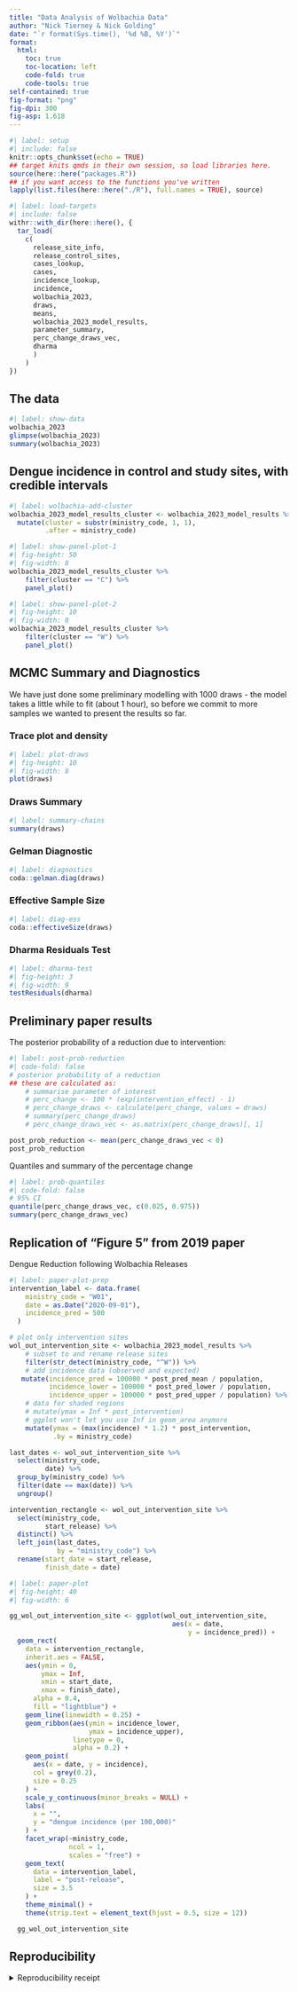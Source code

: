 ```yaml
---
title: "Data Analysis of Wolbachia Data"
author: "Nick Tierney & Nick Golding"
date: "`r format(Sys.time(), '%d %B, %Y')`"
format: 
  html:
    toc: true
    toc-location: left
    code-fold: true
    code-tools: true
self-contained: true
fig-format: "png"
fig-dpi: 300
fig-asp: 1.618
---
```


```r
#| label: setup
#| include: false
knitr::opts_chunk$set(echo = TRUE)
## target knits qmds in their own session, so load libraries here.
source(here::here("packages.R"))
## if you want access to the functions you've written
lapply(list.files(here::here("./R"), full.names = TRUE), source)
```

```r
#| label: load-targets
#| include: false
withr::with_dir(here::here(), {
  tar_load(
    c(
      release_site_info,
      release_control_sites,
      cases_lookup,
      cases,
      incidence_lookup,
      incidence,
      wolbachia_2023,
      draws,
      means,
      wolbachia_2023_model_results,
      parameter_summary,
      perc_change_draws_vec,
      dharma
      )
    )
})
```

## The data

```r
#| label: show-data
wolbachia_2023
glimpse(wolbachia_2023)
summary(wolbachia_2023)
```

## Dengue incidence in control and study sites, with credible intervals

```r
#| label: wolbachia-add-cluster
wolbachia_2023_model_results_cluster <- wolbachia_2023_model_results %>% 
  mutate(cluster = substr(ministry_code, 1, 1),
         .after = ministry_code)
```

```r
#| label: show-panel-plot-1
#| fig-height: 50
#| fig-width: 8
wolbachia_2023_model_results_cluster %>%
    filter(cluster == "C") %>%
    panel_plot()
```

```r
#| label: show-panel-plot-2
#| fig-height: 10
#| fig-width: 8
wolbachia_2023_model_results_cluster %>%
    filter(cluster == "W") %>%
    panel_plot()
```

## MCMC Summary and Diagnostics

We have just done some preliminary modelling with 1000 draws - the model takes a little while to fit (about 1 hour), so before we commit to more samples we wanted to present the results so far.

### Trace plot and density

```r
#| label: plot-draws
#| fig-height: 10
#| fig-width: 8
plot(draws)
```

::: {.panel-tabset}

### Draws Summary

```r
#| label: summary-chains
summary(draws)
```

### Gelman Diagnostic

```r
#| label: diagnostics
coda::gelman.diag(draws)
```

### Effective Sample Size

```r
#| label: diag-ess
coda::effectiveSize(draws)
```

### Dharma Residuals Test

```r
#| label: dharma-test
#| fig-height: 3
#| fig-width: 9
testResiduals(dharma)
```

:::

## Preliminary paper results

The posterior probability of a reduction due to intervention:

```r
#| label: post-prob-reduction
#| code-fold: false
# posterior probability of a reduction
## these are calculated as:
    # summarise parameter of interest
    # perc_change <- 100 * (exp(intervention_effect) - 1)
    # perc_change_draws <- calculate(perc_change, values = draws)
    # summary(perc_change_draws)
    # perc_change_draws_vec <- as.matrix(perc_change_draws)[, 1]

post_prob_reduction <- mean(perc_change_draws_vec < 0)
post_prob_reduction
```

Quantiles and summary of the percentage change

```r
#| label: prob-quantiles
#| code-fold: false
# 95% CI
quantile(perc_change_draws_vec, c(0.025, 0.975))
summary(perc_change_draws_vec)
```

## Replication of "Figure 5" from 2019 paper

Dengue Reduction following Wolbachia Releases

```r
#| label: paper-plot-prep
intervention_label <- data.frame(
    ministry_code = "W01",
    date = as.Date("2020-09-01"),
    incidence_pred = 500
  )

# plot only intervention sites
wol_out_intervention_site <- wolbachia_2023_model_results %>%
    # subset to and rename release sites
    filter(str_detect(ministry_code, "^W")) %>%
    # add incidence data (observed and expected)
   mutate(incidence_pred = 100000 * post_pred_mean / population,
          incidence_lower = 100000 * post_pred_lower / population,
          incidence_upper = 100000 * post_pred_upper / population) %>%
    # data for shaded regions
    # mutate(ymax = Inf * post_intervention)
    # ggplot won't let you use Inf in geom_area anymore
    mutate(ymax = (max(incidence) * 1.2) * post_intervention,
           .by = ministry_code)
```


```r
last_dates <- wol_out_intervention_site %>% 
  select(ministry_code,
         date) %>% 
  group_by(ministry_code) %>% 
  filter(date == max(date)) %>% 
  ungroup()

intervention_rectangle <- wol_out_intervention_site %>% 
  select(ministry_code,
         start_release) %>% 
  distinct() %>% 
  left_join(last_dates,
            by = "ministry_code") %>% 
  rename(start_date = start_release,
         finish_date = date)

```


```r
#| label: paper-plot
#| fig-height: 40
#| fig-width: 6

gg_wol_out_intervention_site <- ggplot(wol_out_intervention_site,
                                         aes(x = date, 
                                             y = incidence_pred)) +
  geom_rect(
    data = intervention_rectangle,
    inherit.aes = FALSE,
    aes(ymin = 0,
        ymax = Inf,
        xmin = start_date,
        xmax = finish_date),
      alpha = 0.4,
      fill = "lightblue") +
    geom_line(linewidth = 0.25) +
    geom_ribbon(aes(ymin = incidence_lower,
                    ymax = incidence_upper),
                linetype = 0,
                alpha = 0.2) +
    geom_point(
      aes(x = date, y = incidence),
      col = grey(0.2),
      size = 0.25
    ) +
    scale_y_continuous(minor_breaks = NULL) +
    labs(
      x = "",
      y = "dengue incidence (per 100,000)"
    ) +
    facet_wrap(~ministry_code, 
               ncol = 1,
               scales = "free") +
    geom_text(
      data = intervention_label,
      label = "post-release",
      size = 3.5
    ) +
    theme_minimal() +
    theme(strip.text = element_text(hjust = 0.5, size = 12))

  gg_wol_out_intervention_site

```


## Reproducibility

<details><summary>Reproducibility receipt</summary>

```r
## datetime
Sys.time()

## repository
if(requireNamespace('git2r', quietly = TRUE)) {
  git2r::repository()
} else {
  c(
    system2("git", args = c("log", "--name-status", "-1"), stdout = TRUE),
    system2("git", args = c("remote", "-v"), stdout = TRUE)
  )
}

## session info
sessionInfo()
```

</details>
